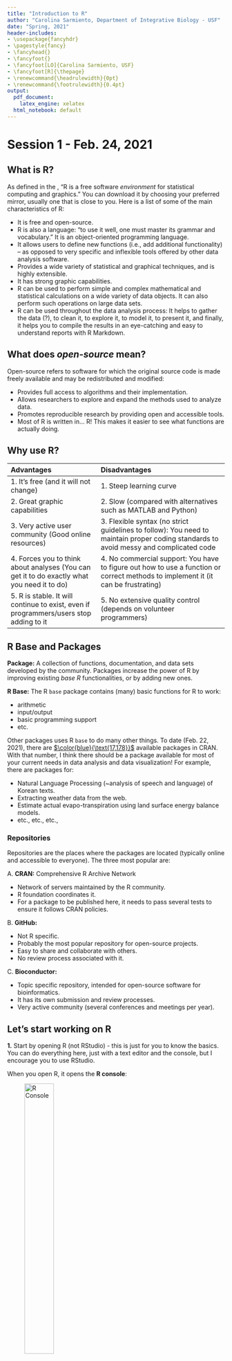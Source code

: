 ```yaml
---
title: "Introduction to R"
author: "Carolina Sarmiento, Department of Integrative Biology - USF"
date: "Spring, 2021"
header-includes:
- \usepackage{fancyhdr}
- \pagestyle{fancy}
- \fancyhead{}
- \fancyfoot{}
- \fancyfoot[LO]{Carolina Sarmiento, USF}
- \fancyfoot[R]{\thepage}
- \renewcommand{\headrulewidth}{0pt}
- \renewcommand{\footrulewidth}{0.4pt}
output:
  pdf_document: 
    latex_engine: xelatex
  html_notebook: default
---
```


# Session 1 - Feb. 24, 2021

## What is R? 

As defined in the [\textcolor{blue}{R website}](https://www.r-project.org), "R is a free software *environment* for statistical computing and graphics." You can download it [\textcolor{blue}{here}](https://cran.r-project.org/mirrors.html) by choosing your preferred mirror, usually one that is close to you. Here is a list of some of the main characteristics of R:

- It is free and open-source.
- R is also a language: "to use it well, one must master its grammar and vocabulary." It is an object-oriented programming language.
- It allows users to define new functions (i.e., add additional functionality) – as opposed to very specific and inflexible tools offered by other data analysis software.
- Provides a wide variety of statistical and graphical techniques, and is highly extensible.
- It has strong graphic capabilities.
- R can be used to perform simple and complex mathematical and statistical calculations on a wide variety of data objects. It can also perform such operations on large data sets.
- R can be used throughout the data analysis process: It helps to gather the data (?), to clean it, to explore it, to model it, to present it, and finally, it helps you to compile the results in an eye-catching and easy to understand reports with R Markdown.

## What does *open-source* mean?

Open-source refers to software for which the original source code is made freely available and may be redistributed and modified:

- Provides full access to algorithms and their implementation.
- Allows researchers to explore and expand the methods used to analyze data.
- Promotes reproducible research by providing open and accessible tools.
- Most of R is written in… R! This makes it easier to see what functions are actually doing.

\newpage

## Why use R?

**Advantages** | **Disadvantages**
:----+:------
1. It’s free (and it will not change)|1. Steep learning curve
2. Great graphic capabilities|2. Slow (compared with alternatives such as MATLAB and Python)
3. Very active user community (Good online resources)|3. Flexible syntax (no strict guidelines to follow): You need to maintain proper coding standards to avoid messy and complicated code
4. Forces you to think about analyses (You can get it to do exactly what you need it to do)|4. No commercial support: You have to figure out how to use a function or correct methods to implement it (it can be frustrating) 
5. R is stable. It will continue to exist, even if programmers/users stop adding to it|5. No extensive quality control (depends on volunteer programmers)

## R Base and Packages

**Package:** A collection of functions, documentation, and data sets developed by the community. Packages increase the power of R by improving existing *base R* functionalities, or by adding new ones.

**R Base:** The R `base` package contains (many) basic functions for R to work: 

- arithmetic 
- input/output
- basic programming support
- etc.

Other packages uses R `base` to do many other things. To date (Feb. 22, 2021), there are [$\color{blue}{\text{17,178}}$](https://cran.r-project.org/web/packages/) available packages in CRAN. With that number, I think there should be a package available for most of your current needs in data analysis and data visualization! For example, there are packages for:

- Natural Language Processing (~analysis of speech and language) of Korean texts.
- Extracting weather data from the web.
- Estimate actual evapo-transpiration using land surface energy balance models.
- etc., etc., etc.,  

### Repositories

Repositories are the places where the packages are located (typically online and accessible to everyone). The three most popular are:

A. **CRAN:** Comprehensive R Archive Network

- Network of servers maintained by the R community.
- R foundation coordinates it.
- For a package to be published here, it needs to pass several tests to ensure it follows CRAN policies.
\newpage

B. **GitHub:**

- Not R specific.
- Probably the most popular repository for open-source projects.
- Easy to share and collaborate with others.
- No review process associated with it.

C. **Bioconductor:**

- Topic specific repository, intended for open-source software for bioinformatics. 
- It has its own submission and review processes.
- Very active community (several conferences and meetings per year).

## Let's start working on R

**1.** Start by opening R (not RStudio) - this is just for you to know the basics. You can do everything here, just with a text editor and the console, but I encourage you to use RStudio. 

When you open R, it opens the **R console**:

![R Console](/Users/carolinasarmiento/Box/IB Mini-Courses/R_Introduction/Feb2021/Session1/images/console.png){width=40%}

When you have your R environment setup, you can start writing your code after the prompt (**>**)
&nbsp;  
**2.** Type a basic operation and hit enter
```r
5*5
```
or
```r
(50*50)/10
```

While it is possible to work directly on the console, it is highly recommended to use a text editor instead. Even if working in the console is effective and simple, it has its limitations:

- Each time you want to execute a set of commands, you have to re-enter them at the command line. 
- Complex commands are potentially subject to errors, and you will need to re-enter the command line to fix them. 
- Repeating a set of operations requires re-entering the code stream.
- You can save the console's contents, but it will save everything you have done on a particular session, including the errors, the output, etc. Some things will be useful and some others will not. And finding what is useful can be challenging.

By working in a text editor (i.e., creating an **R script**), you can just keep what you need and save a file that will be more useful and easier to read. A script is simply a text file containing a set of commands and comments. The script can be saved and used later to re-execute the saved commands. The script can also be edited so you can execute a modified version of the commands. 

**3.** Open the R text editor by going to the File menu on the top of the window and open a new document:

![New script file](/Users/carolinasarmiento/Box/IB Mini-Courses/R_Introduction/Feb2021/Session1/images/open.png){width=30%}

Now, you have another window, where you will write your **script**. Notice that I used the pound sign(**#**) to write some comments:


![Make comments using the # symbol](/Users/carolinasarmiento/Box/IB Mini-Courses/R_Introduction/Feb2021/Session1/images/text.png){width=70%}

**4.** Write a basic operation in the **Text Editor** window and include some comments using the # symbol

**5.** Execute the line you want by placing your cursor on the line (it can be placed at any point, beginning, middle, or end of the line) and hit Command+Enter (Mac) or Ctrl+Enter (Windows).
&nbsp; 

*Note that you can run a larger piece of your script by highlighting (selecting) all the lines you want to run and then pressing Cmd+Enter (or Ctrl+Enter).*

As you see, it is much easier to execute the script when you have the command lines written in the text editor. You can modify them easily and execute them as many times as you need without having to type them again. You can comment and organize your script, which will make things much easier. 

**Challenge #1:** What happens if you remove the # symbol and try to run a 'comment' line?

## Now, let's move to RStudio

[$\color{blue}{\text{RStudio}}$](https://rstudio.com/products/rstudio/) is an open-source environment for working with R: it integrates the tools you use with R into a single environment.

It includes:

- The console
- Syntax-highlighting editor 
- Tools for plotting
- R help
- history
-	Tools for debugging
- Workspace management

**1.** Open RStudio: your desktop should look more or less like this:

![View of my RStudio](/Users/carolinasarmiento/Box/IB Mini-Courses/R_Introduction/Feb2021/Session1/images/Rstudio.png){width=80%}
\newpage
*Note: if it is the first time you are working on RStudio, or if you closed all the files before quitting RStudio the last time you used it, it is possible that you don't have a Source Editor window opened. In that case, go to **File > New File > R Script **to open a new source editor (new script).*
&nbsp;  
&nbsp;  
**Before starting, let's set the Working Directory (WD):**

R is always pointed at a directory (or folder) on your computer (**working directory**). R will use this folder to read and save files. For example, if you ask R to import a dataset from a .csv file, it will assume that the file is inside of your working directory.

You can find out which directory R is currently working on by running the getwd (get working directory) function. 

**2.** Find out the current working directory by typing `getwd()` in your text (or source) editor window and then press Cmd (or Ctrl) + Enter to execute the line

**Tip:** you can also run the line (or selected lines) by clicking on the 'Run button' at the top of your text editor window:

![Run current line or selection](/Users/carolinasarmiento/Box/IB Mini-Courses/R_Introduction/Feb2021/Session1/images/run_line2.png){width=80%}

Before setting a new working directory, I strongly suggest creating a dedicated folder to R for each of the projects you work on, to keep all the files organized. Here is an example of how I work: 

![View of my folders](/Users/carolinasarmiento/Box/IB Mini-Courses/R_Introduction/Feb2021/Session1/images/my_folders.png)

I always have sub-folders to keep my scripts, data, figures, etc. You can, of course, use a different approach but it is a good idea to be careful when choosing a working directory, so it is easy for you to remember where your R files are stored. 

**3.** Now change your working directory. For that go to the top menu **Session > Set Working Directory > Choose Directory** and choose the R folder you just created.

**Tip:** Copy the line that appeared on your console - without the prompt: `setwd(...)` and paste it at the beginning of your script. Next time you open your script, you will only have to execute that line. Often my scripts look like this:
\newpage
![Starting a script - by Carolina](/Users/carolinasarmiento/Box/IB Mini-Courses/R_Introduction/Feb2021/Session1/images/set_wd.png){width=80%}

Note that when I share the code with collaborators, we include a line with the path to their WD, so it is easier for everyone to work on the same file.

\vspace{12pt}

**Now, let's learn how to install and load a package**

*Tip: From now on, always work on your text editor file, either if that is setting your working directory, loading a package, making a comment, or anything else, I encourage you to avoid working directly on the console - it is usually not helpful and it is not faster! For the remainder of this guide, I will show how examples will look on the console, but please work on your script and execute the lines from there.*
\vspace{10pt}
We will install the package `dslabs` but before that, please take a moment to check your Packages tab on the bottom-right window of RStudio:

![Package list on your System Library](/Users/carolinasarmiento/Box/IB Mini-Courses/R_Introduction/Feb2021/Session1/images/sys_library2.png){width=50%}

This tab shows a list of the packages you have already installed in your **System Library.** The library is the directory (folder) where the packages are installed. Note that the R `base` package is already loaded, but in my case, I have several packages that I have installed, but they are not loaded. 

**4.** Click on the *Install* button on the top-left corner of the *Packages* tab and enter `dslabs` and click *install*:

![Installing the package `dslabs`](/Users/carolinasarmiento/Box/IB Mini-Courses/R_Introduction/Feb2021/Session1/images/install2.png){width=60%}

What happened on your console? Yes! you can do everything by command line - RStudio only makes our life a little easier.

After a while, you can end up with a collection of many packages. If R loaded all of them at the beginning of each session, that would take a lot of memory and time. So, before you can use a package, you have to load it into R by using the `library()` function. Or you can also check the box next to the package, on your package list.

**5.** Load the package `dslabs`:
```r
library(dslabs)
```

Please **note** that the input of `install.packages()` is a character vector (the package name) and requires the name to be in quotes, while `library()` accepts either characters or names and makes it possible for you to write the name of the package without quotes.

**Challenge #2:** What happens if you try to install a package by typing the function `install.packages()` but you forget to use the quotation marks?

**Challenge #3:** What happens if you forget to close the parenthesis at the end of a function (e.g. `library()`)?

## (Some) RStudio Tips and Tools:

As you have seen, RStudio has many features and coding tools to make our work in R a little easier. Here I will show you some others that are really useful - I know that some of them won't make much sense now, but I hope that by knowing they exist, you will start using them as you go:

### Syntax highlighting

R Studio's text editor recognizes some elements of your script and colors them differently, which is helpful to code effectively. It also highlights brackets and parenthesis, and signals when something is incomplete. Here is an example:

![RStudio syntax highlighting](/Users/carolinasarmiento/Box/IB Mini-Courses/R_Introduction/Feb2021/Session1/images/parenthesis.png){width=80%}

Note that in my case, some functions are in white (e.g. `setwd()`, `install.packages()`), some others are in orange (e.g. `library()` but don't ask me why!), comments are in yellow, character strings are in green, parenthesis are in blue. You can change this by clicking on the menu **RStudio > Preferences... > Appearance** (Mac) or **Tools > Global Options > Appearance** (Windows).

The editor also highlights the closing parenthesis if you place the cursor on the opening one, and vice versa.

\newpage
The editor also signals when there is an error in the coding, which is really useful:

![Coding error](/Users/carolinasarmiento/Box/IB Mini-Courses/R_Introduction/Feb2021/Session1/images/error.png){width=80%}

If you place your mouse cursor over the "x" on the left, it shows you the error, in this case, it's missing the closing bracket.

### Code completion

- RStudio supports the automatic completion of code using the **Tab** key. For example, if you have an object named iris in your workspace you can type ir and then Tab and RStudio will automatically complete the full name of the object (you will be able to practice this later).

![Code completion using Tab to select the object iris](/Users/carolinasarmiento/Box/IB Mini-Courses/R_Introduction/Feb2021/Session1/images/tab.png)

- The code completion feature also provides inline help for functions whenever possible. For example, if you typed sub then pressed Tab you would see:

\newpage

![Code completion using Tab to select a function](/Users/carolinasarmiento/Box/IB Mini-Courses/R_Introduction/Feb2021/Session1/images/tab_sub.png){width=80%}

Let's practice this:

- Type sub
- Press *Tab*
- Select subset and press *Enter*
- Press *Tab* again

### Smart indentation:

Indenting your code makes it a lot easier to read. 

**Tip:** Command+I (Mac) or Ctrl+I (Windows) will indent a selected chunk of code.

**Challenge #4:** Paste the following code in your RStudio source editor
```r
# When pasting, make sure you see four (4) lines as shown here:
for(i in 1:10) {
if(i %% 2 == 0)
print(paste(i, "is even"))
}
```

Is it indented? If not, select it and hit Command+I (Mac) or Ctrl+I (Windows)

### Comments:

- Comment your code. Always. Your collaborators and future-you will be very grateful. Comments start with # followed by space and text of the comment.

- To comment/un-comment a selected chunk, use Command+Shift+C (or Ctrl+Shift+C).

**Challenge #5:** Select the previous chunk of code and make it a comment

### Code sections:

This is a very useful tool - you can add sections to your script by typing four dashes (- - - - ; no spaces) or pound symbols (####) after the Section title. This is really useful when you have long scripts, making a lot easier to navigate them (if you use this tool in a good way - if you add too many sections it can become useless.) You can navigate the sections by clicking on the 'two-arrows' symbol at the bottom-left of your text editor window. The following is just an example with a very short code (so here, making sections is unnecessary/useless)

![Code Sections](/Users/carolinasarmiento/Box/IB Mini-Courses/R_Introduction/Feb2021/Session1/images/sections.png){width=80%}

### Cheat sheets:

RStudio has a good collection of Cheatsheets that you can find [\textcolor{blue}{here.}](https://rstudio.com/resources/cheatsheets/)

**Challenge #6:** go to the Cheatsheet page (above) and find the "Contributed Cheatsheets", download the "Base R" cheatseet and give it a good read!

## Some take-home messages thus far:

-	Using a script (as opposed to typing your instructions directly on the console) is highly recommended
-	RStudio makes easier some common tasks.
-	The pound symbol (#) is useful to comment on your code - R “ignores” the text preceded by #. And I strongly suggest using it (as much as you can!)

\newpage
## Getting help

There are several ways you can find help in R:

- If you want to explore a package that is installed, click on its name (in the Packages tab) - that shows you the Description file and the list of elements in the package (usually a collection of functions and datasets), you can click on those too if you want to access the documentation file for that particular element.

**Challenge #7:** What is the purpose of the `dslabs` package and who is the author of the package?

- To access the documentation file for a function, try:
```r
help(anova)
# or 
help("anova")
# or 
?anova
```

- In RStudio: go to the Help tab in the bottom-right window of RStudio and type the function name, dataset name, or package in the search pane (magnifying lens symbol) to get help. Note that this is not always easy to follow.

![Getting help in RStudio](/Users/carolinasarmiento/Box/IB Mini-Courses/R_Introduction/Feb2021/Session1/images/help.png){width=80%}

- Online: There is a ton of online help, that sometimes is challenging to find good help. Below are my favorite ways to find online help:
  
  a. Try searching on [$\color{blue}{\text{Rseek.}}$](www.rseek.org)
  b. Try [$\color{blue}{\text{Stackoverflow}}$](https://stackoverflow.com) using the [r] tag.
  c. Ask Google by starting with R: before your question (e.g. try R: how to subset). Usually, the first hits are the best ones (I tend to favor questions solved by/on Stackoverflow).

\newpage

## R is an object-oriented language
  
That means that variables, data, functions, results, etc., are stored in the active memory of the computer in the form of **objects**, which have a **name**.

### You create the objects and you assign the names!

Objects are created with the "assignment" operator to assign values to an object, which is the arrow with a minus sign "<-".

**Tip:** Useful keyboard shortcut Option + - (Mac) ; Alt + - (Windows)

The way you assign a name to an object is usually:

**name**   <-   **Object**

- Names of objects MUST start with a letter and can include letters, digits, dots (.) and underscores(_). 
- R is case sensitive, so x and X are different objects. Remember, spelling always counts and spelling mistakes are among the most frequent "bugs" in R code.
- Try to assign short and meaningful names.
- If you assign the same name to a different object, R will overwrite it. Be careful, it is very easy to replace existing objects.

**1.** Let's create some objects:

A few things to have in mind:

- If your object is a string of characters (a sentence, for example) you usually have to use quotes. Quotes are not needed when the elements on your objects are numbers.
- If your object is a vector (i.e., a group of data elements) you have to use the function `c()` and use a comma to separate the *components* of your vector


**Challenge #8:** 

Remember to work on your text editor, always.

- Create an object called 'name' that stores your name on it. Can you see it on your 'Environment now?
- Create an object (named a) with a sequence of numbers from 1 to 5.
- Create an object (named b) with 5 other numbers.
- Create an object (named c) that contains the first 5 letters of the alphabet.
- Look at the help file of the function `c ()` What does the 'c' means? 
- Can you combine letters and numbers in the same object?


**2.** Let's make some basic operations with your objects (e.g. a+b) and assign that sum another name:

- Can you sum a + c?

**3.** Now, let's assign the data set 'iris' to an object named 'mydata'.

- Check out the documentation file (i.e., help) for iris. 

**Challenge #9:** What package is it part of?

## Read and Save data

### Importing/reading data

There are several ways to import data on R:

A. The one that I use the most and recommend: Importing a .csv file (created in Excel):
```r

mydata <- read.csv(“path/to/file.csv”, header = TRUE)

```
* This imports a .csv file and recognizes the first row as column names.

B. Importing a text (.txt) file:

```r
mydata2 <- read.table("path/to/file.txt", sep= "\t", h = T)
```
Imports a tab-delimited text file and recognizes the first row as the column names
	
C. Importing a file from anywhere in your computer:

```r
mydata3 <- read.csv(file.choose( ))
```

**Challenge #10:** Import the spiders dataset (uploaded in Teams) as a .csv file

\vspace{12pt}

### Exporting/saving data

To save data, you will have to export your objects (where the data are stored):

```r
write.table(object, "path/to/object", sep=",")

write.csv(object,"path/to/object.csv")

# Example: write.csv(mydata2, "Data/New_iris.csv") - will save the object 'mydata2'
# to a sub-folder called 'Data' inside my WD.
```

\newpage

# Session 2 - March 3, 2021

## Objects can be modifyed with `Operators` and `Functions`

As we already saw, R is an **object-oriented language:** Objects allow the user to create symbolic representations of simple or complex data sets or other information. Objects are  stored in the active memory of the computer. 

### Operators

R is a language rich in built-in operators. An operator is a symbol that, as its name implies, is used to perform operations on objects (values and variables). There are several kinds of operators:

1. *Arithmetic operators:* used to perform simple mathematical operations on numeric values and vectors.

Arithmetic Operators | Description
:---------:+:------------
`+`   | addition
`-`   | subtraction
`*`   | multiplication
`/`   | division
`^`   | exponent

```r
# Try these operations on numeric values

x <- 6
y <- 2

x^y
x/3
x*(x+y)

```

\vspace{10pt}

Note that all the basic arithmetic operators can be performed on pairs of vectors. Each operation is performed in an element-by-element manner:

```r
v1 <- c(11,12,13,14,15)
v2 <- c(1,2,3,4,5)

# Try:
v1 + v2
v1 ^ v2
```

\vspace{10pt}

2. *Comparison Operators:* Used to compare two objects (values or vectors).

Operator|Description
:-----:+:------
<|less than
>|greater than
<=|less than or equal to
>=|greater than or equal to
==|exactly equal to
!=|not equal to

```r
# Try:

x > y
x != y
v1 < v2

```

\vspace{10pt}

3. *Logical Operators:* Used to carry out Boolean operations (combine o exclude elements e.g. AND, OR, NOT)

Operator|Description
:-----:+:------
&|Returns True if both statements are true (AND)
`|`|Returns True if one of the statements is true (OR)
!|Reverses the result, returns False if the result is true (NOT)


```r
x <- 2
y <- -2

# and
x > 0 & y < 0

# or
x > 0 | y > 0

# not
!(x > 0 & y < 0)

v1 < x & y < v2

v1 > x | y > v2
```

\vspace{10pt}

4. Others

Operator|Description
:-----:+:-------
%in%|Returns True if a value is present in the vector
<-|Assignment
:| Generates a number sequence from a to b

```r

v <- c("red", "green", "blue")

"red" %in% v
"black" %in% v

x <- 3
x

n <- c(50:100)
```

### Functions

Almost everything in R is done through functions. A function is a set of statements organized together to perform a specific task. R has a large number of built-in functions and the user can create their own functions.

The different parts of a function are:

*Function Name* − This is the actual name of the function. It is stored in R environment as an **object** with this name.

*Arguments* − When a function is invoked, you pass a value to the argument. Arguments are optional; that is, a function may contain no arguments. Also arguments can have default values.

\begin{center}
function.name (arg1, arg2, ...)
\end{center}

<!-- *Function Body* − The function body contains a collection of statements that defines what the function does.

*Return Value* − The return value of a function is the last expression in the function body to be evaluated. -->

Some common **built-in functions** (from the R `base` package):

Function | Description
:-----+:-----
abs(x)|absolute value
sqr(x)|square root
round(x, digits=n)|round x to *n* decimal places
log(x)|natural logarithm
exp(x)|e^x
mean(x, na.rm=TRUE)|mean of object x, remove NAs
median(x)|median
c(x,y,z)|combine values into a vector
function(x)|function definition

**User-written functions:** one of the great strengths of R is the user's ability to add functions. We will learn how to create basic functions on Session 4 (March 17). 

**Some other useful Functions:**
It is impossible to try and provide a comprehensive list of the functions you will use the most. Here is a brief list of my favorites and/or most used:

**Functions for manipulating data frames or other objects:**

- str() - tells you the structure of an object.
- ncol() - tells you the number of columns.
- nrow() - tells you the number of rows.
- head() - shows you the top 6 rows.
- tail() - shows you the last 6 rows.
- names() - shows you the column names and allows you to change them.
- colSums() - calculate the sum of a column or columns in a data frame.
- colMeans() - calculate the mean of a column or columns in a data frame.

**General functions for creating or manipulating objects:**

- seq() - Create a sequence of numbers.
- rep() - Repeat something a set number of times.
- rbind() - Bind two vectors together as rows.
- cbind() - Bind two vectors togethr as columns
- paste() - Stick two bits of text together.

**Mathematical functions**

- mean() - Calculate the mean of a vector of numbers.
- sum() - Calculate the sum of a vector of numbers.
- max() - Find the max value in a vector.
- min() - Find the min value in a vector.
- range() - Gives you the min and max value (range) of a vector.
- sd() - Calculate the standard deviation of a vector.

**Challenge #1:** use the functions `rnorm()`, `hist()`, and `abline()` to:

1. Make a vector with a 100 observations, normal distribution, mean equal to 0 and standard deviation equal to 2.
2. Make a histogram of that vector - with 25 bars.
3. Change the color of the bars.
4. Change the main title and the x and y axis labels.
5. Add a green vertical line to denote the mean value.
6. Save the histogram as a PDF.

Hint: use the help tab in RStudio to find out how to do the task.   


## Object properties

**1. Mode:** How objects are stored in R, it refers to their basic structure (character, numeric, logical, complex, function). You can find out the mode of an object using the function `mode()`

```r
# Try
z <- c("a","b","c")
mode(z)

mode(iris$Sepal.Length)
```

**2. Class:** How objects are treated by functions (character, factor, numeric, matrix, data.frame, etc.)

```r
#Try
class(iris$Species)
class(rnorm)
class(iris)
```

**3. Length:** Number of elements of an object

```r
#Try
length(z)
length(iris$Sepal.Width)
```

## Data structure

Data objects in R can be of different types:

Object | Modes | Several modes possible?
:---------:+:------------+:-----------:
vector |numeric, character, logical or complex| No
array | numeric, character, logical or complex | No
matrix |numeric, character, logical or complex | No
data frame | numeric, character, logical or complex | Yes
list |numeric, character, logical, complex, function, expression... |Yes

A **vector** has only a single dimension, the length of the vector is defined by the number of elements in the vector. All of these must be the same mode.

We can ask R what kind of object it is by using the structure or the `str()` function: 
```r
v <- rnorm(100,0,1)
str(v)
```
which tells us it is a numeric vector with 100 elements and it gives us the first five elements. We can also ask R directly if v is a vector:
```r
is.vector(v)
```


A **matrix** is a collection of elements of the same data type or mode (numeric, character, or logical) arranged into a fixed number of rows and columns (2-dimensional). 

```r
a <- c(1:10)
b <- c(11:20)
m <- cbind(a,b) # the function cbind() combines two objects by columns

is.matrix(m)
```

An **array** is similar to a matrix but it can hold multi-dimensional data.

A **data frame** is perhaps the most useful (or used) of the objects. Data frames are a table composed of several vectors all of the same length, but the data in those vectors can be of different modes. In R, we convert a matrix into a data frame with the function `as.data.frame()` and the opposite is possible too (`as.matrix()`). 

```r
c <- rep(TRUE,10)
d <- rep(c("a","b"),5)
my.df <- data.frame(a,b,c,d)
str(my.df)
```

Finally, **lists** are objects that can contain any type of object (vectors, matrices, data frames, even other lists). Lists are often objects that are generated (output) by some analyses/functions. Although most of the time you will be dealing with vectors, matrices and data frames, it is important to know lists exist!

Lets say we want to create a list that has both my.df and the vector v on it:
```r
mylist <- list(my.df,v)
str(mylist)
mylist
```

## Accessing the values of an object

**The indexing system:**

There are multiple ways to access or replace values in vectors or other data structures. The most common approach is to use “indexing”. The square brackets ( [ ] ) illustrate another strong point of R: they can be used to extract a value from a vector, a matrix, a data frame or a list.

\vspace{12pt}

### *In vectors:* 

Each element of a vector can be extracted by placing its position in brackets
```r
#Let's consider our vector a, from above:
a <- c(1:10)
a[5] # Extract the fifth element of vector a

# Now, let's try the same with our vector d
d <- rep(c("a","b"),5)
d[5]

# Note that we'll get a missing value if we try to extract an element by indexing 
# outside of the length of the vector:
numbers <- c(30:1)
numbers[40]
```

\vspace{12pt}

Note that every time R shows you a vector, it displays a number such as [1] in front of the output (it actually shows a number in brackets in every line, but it depends on the width of your console). That number is called the index of that value - in my case, the first value of vector *numbers* is 30 and the twentieth value in that vector is 11.

![Vector numbers](/Users/carolinasarmiento/Box/IB Mini-Courses/R_Introduction/Feb2021/Session2/images/index.png){width=70%}
\vspace{12pt}

The bracket function can also take vectors as arguments. If you want to select more than one number, you can simply provide a vector of indices as an argument inside the brackets, like so:

```r
numbers[c(5,11,3)] # Extracts the 5th, 11th and 3rd elements of the vector numbers
```

R returns a vector with the numbers in the order you asked for. So, you can use the indices to order the values the way you want.

You also can store the indices you want to retrieve in another vector and give that vector as an argument, as in the following example:
```r
indices <- c(5,11,3)
numbers[indices]
```

You can use indices to drop values from a vector as well. If you want all the numbers except for the third value, you can do that with the following code:
```r
numbers[-3]
```

The indexing system can also be used to replace values:
```r
numbers[indices] <- 0 #this will replace the 5th, 11th and 3rd elements of the vector
# numbers by 0

# Let's check it out
numbers

# or try
newd <- d #let's first create a new object, so we can keep d as is.
newd[6] <- NA # and now replace the 6th element by NA
newd
```


We can also use some of the operators we know to index vectors
```r
# Let's use the vector a, from above and extract the elements that are greater than
# or equal to 5
a[a >= 5]

# This works by first constructing a logical vector
a >= 5
# and then using that to return elements where the logical is TRUE:
a[a >= 5]

# We can use an exclamation point (!) to negate the logical and thus return an opposite
# set of vector elements:
a[!a == 5]
```


\vspace{14pt}

### *In matrices and data frames:* 

Matrices and data frames have similar structure - and you can access its elements as you do with vectors, but taking into account the position in the rows and in the columns:
**[rows, columns]**

Let's use the BCI dataset: it represents the counts of 225 plant species (stored in the first row) in 50 1-hectare plots on Barro Colorado Island (BCI) in Panama. For this, you have to install and load the package `vegan`

```r
A <- BCI # to make it easier (for me, less typing), I've just stored this data set in an
# object named "A"
str(A)

# Pay particular attention to the placement of the comma - remember that it separates
# rows and columns

A[3,] # shows 3rd row - all columns
A[,4] # shows 4th column - all rows
A[3,4] # shows element in row 3, column 4
A[c(1,9),] # shows row 1 and 9 - all columns
A[,-1] # shows all of A, except column 1
A[-c(1,9),] # shows all of A, except rows 1 and 9
A[1:10,5:8] # shows first 10 rows and columns 5-8
A[,4:1] # shows first 4 columns of A, in opposite order
```

\vspace{12pt}

Note that you can also index with names:
```r
# Let's create a small data frame
subject <- c(1,2,3,4)
sex <- c("M", "F", "F", "M")
size <- c(7,6,9,11)

mydf2 <- data.frame(subject, sex, size)

# There are several ways to get what you want:
# Get the elements on rows 1 and 2 of column "size"
mydf2[1:2, "size"]
# or 
mydf2[c(1,2), 3]

#Get rows 3 and 4, and only the columns named "sex" and "size"
mydf2[3:4, c("sex","size")]
# or
mydf2[c(3,4), c(2,3)]
```

You can also access the columns of a data frame using the $ symbol and the name of the column:
```r
mydf2$size 
# Note that RStudio recognizes the name of your data frame when you type the dollar
# symbol, it shows you the 'available columns' so you can choose them by clicking on the
# name
```

We can also use some of the operators we already know, to select some elements in our data set:
```r
females <- mydf2[mydf2$sex=="F",] # extracts the rows that meet the condition 'sex equal
# female' and all columns and stores them in an object named 'females'

mysub <- mydf2[mydf2$subject < 3, ]

mydata <- iris # Here, let's use the iris dataset
myflowers <- mydata[mydata$Sepal.Length > 6 & mydata$Sepal.Width < 4, ] #selects all the
# rows with sepal lengths > 6cm and sepal widths < 4cm and stores them in an object named
# 'myflowers'
```

### *In lists:* 

Objects in a list can also be extracted with the indexing system. You have to use double brackets for this ([[ ]])
```r
# Let's use the list we created above. Remember that we have two elements on this list: a
# data frame with 10 rows and 4 columns and a vector with a 100 numbers:
str(mylist)

mylist[[2]] # Extracts the 2nd component of the list

# We can name the objects in the list
names(mylist) <- c("mydf3","myvector")

# and also use the names to access the elements of the list
mylist[["myvector"]] # shows the component named myvector in list
```

You can also use the dollar sign to access the elements of a list:
```r
mylist$myvector

# or

mylist$mydf3$b
```

## Subsetting data

The powerful indexing features of R can be used to select and exclude variables and observations. The following code demonstrate ways to keep or delete variables and observations from a dataset.

### Select (keep) variables

```r
# select variables v1, v2, v3
myvars <- c("v1", "v2", "v3")
newdata <- mydata[myvars]

# select 1st and 5th thru 10th variables
newdata <- mydata[c(1,5:10)]
```

**Challenge #2:** Use the BCI dataset to select the counts that correspond to the following species: *Cecropia insignis*, *Colubrina glandulosa*, and *Ceiba pentandra*. Store those in an object called 'my.species"

### Exclude (drop) variables
```r
# exclude variables v1, v2, v3
myvars <- names(mydata) %in% c("v1", "v2", "v3") 
newdata <- mydata[!myvars]

# exclude 3rd and 5th variable 
newdata <- mydata[c(-3,-5)]
```

**Challenge #3:** Use the BCI dataset and make a new object where you exclude the following species: *Vochysia ferruginea*, *Trema micrantha*, *Tabebuia rosea*, *Simarouba amara* and *Pourouma bicolor*

### Selecting observations

We already saw how to select observations (rows) based on conditions and using the indexing system.

**Challenge #4:**
Let's install and load the package `dslabs` and use the dataset "gapminder" to:

* Create a new object that shows the life expectancy and fertility data for African countries in 1960

<!-- 
myd <- gapminder
africa <- myd[myd$year == 1960 & myd$continent == "Africa", c("life_expectancy","fertility")] -->

**Selection using the Subset Function**

The `subset( )` function is an easy way to select variables and observations. In the following example, using the gapminder data set, we select the gdp and fertility rates of all the countries in the Americas after the year 2000:

```r
myd <- gapminder
americas <- subset(myd, continent == "Americas" & year >=2000, select=c(country,year, fertility, gdp))
```

## Sorting data

To sort a data frame in R, use the `order( )` function. By default, sorting is ASCENDING. If you add a minus sign to the sorting variable, it indicates DESCENDING order. 

**Challenge #5:**
Let's use the "mtcars" dataset and the function `order ( )` to sort it by Miles per gallon (ascending) and number of cylinders (descending).

Hint: this involves the indexing system too.

<!-- cars <- mtcars
     new.cars <- cars[order(cars$mpg,-cars$cyl), ] -->

## Merging data

### Adding Columns:
To merge two data frames (datasets) horizontally, use the `merge ( )` function. In most cases, you join two data frames by one or more common key variables (i.e., an inner join).

```r
# Let's use our previous object mydf2 and create a new data frame to join:
mydf4 <- data.frame(subject=c(4,3,2,1), weight = c(200,150,110,130)) 
mydf4

# To merge both, use the function merge ():
mydf5 <- merge(mydf2, mydf4, by="subject")
```
### Adding Rows:
To join two data frames (datasets) vertically, we can use the `rbind ()` function. The two data frames must have the same variables, but they do not have to be in the same order.
```r
#Let's create a new data frame to join with mydf4
mydf6 <- data.frame(weight = c(180,150,120,140), subject=c(5,6,7,8))

mydf7 <- rbind(mydf4,mydf6)
```

**Challenge #6:** sort mydf7 by subject.

## Adding new variables

You can use the assignment operator and the dollar symbol to create a new variable in the data set
```r
# Using the mtcars data set, let's add a new variable that explores the relationship
# between the miles per gallon and the gross horsepower

cars <- mtcars
cars$mpg.hp <- cars$mpg/cars$hp
```

## Recoding variables

You can create a new variable, based on conditions from another existing variable. Here's one way to do this:
```r
people <- data.frame(age=c(15,65,78,30,22,14,89,44,56,60), sex=rep(c("M","F"),5))
people

people$agecat[people$age > 75] <- "Elder"
people$agecat[people$age > 45 & people$age <= 75] <- "Middle Aged"
people$agecat[people$age <= 45] <- "Young"
people
```

```r
library(dplyr)
library(magrittr)
library(knitr)
```

# Session 3 - March 10, 2021


## Introduction to the `Tidyverse` - Data manipulation with `dplyr`

The [\textcolor{blue}{Tidyverse}](https://www.tidyverse.org) is a collection of R packages designed for data science. All packages share an underlying design philosophy, grammar, and data structures.

`Tidyverse` has very popular packages such as `ggplot2` and `dplyr`

To install the complete `Tidyverse` (recommended):
```r
install.packages("tidyverse")
```

Other packages in the `Tidyverse` (I have never used some of them!): 

* `tidyr`: set of functions that help you get to tidy data. Tidy data is data with a consistent form: in brief, every variable goes in a column, and every column is a variable.

* `readr`: a fast and friendly way to read rectangular data (like csv, tsv, and fwf). 

* `purrr`: provides a complete and consistent set of tools for working with functions and vectors (enhances functional programming). 

* `forcats`: provides a suite of useful tools that solve common problems with factors. R uses factors to handle categorical variables, variables that have a fixed and known set of possible values. 

* `reprex`: helps creating **reproducible examples** or reprex. The goal of a reprex is to package your problematic code in such a way that other people can run it. It is useful if you are looking for help and *need* to post a question online (e.g. in a public forum)


**`dplyr`** is a powerful R package designed to transform and manipulate tabular data (i.e. data frames). The package contains a set of functions (or “verbs”) that perform common data manipulation operations such as filtering for rows, selecting specific columns, re-ordering rows, adding new columns and summarizing data.

[\textcolor{blue}{Here}](https://raw.githubusercontent.com/rstudio/cheatsheets/master/data-transformation.pdf), you can find a cheat sheet for Data Transformation with `dplyr`.

There are two things worth knowing before you start to work on `dplyr` and `tidyverse` in general:

- It uses with tibbles. **Tibbles** are data frames, but slightly tweaked to work better in the tidyverse. You can coerce a data frame into a tibble using the function `as_tibble( )` or you can create a tibble from individual vectors with `tibble( )`

*Note:* to work with a data frame, you don't have to convert it to a tibble, but if you work with `dplyr` your output will be a tibble -  it has no impact on whatever you do with it, it's just worth noticing they exist:

```r
mydata <- iris
str(mydata)

mydata.t <- as_tibble(iris)
str(mydata.t)
```

\vspace{10pt}

- **Pipes (%>%)** take the output from one function and feed it to the first argument of the next function (i.e., the result from one step is then “piped” into the next step). You can use the pipe to rewrite multiple operations that you can read left-to-right, top-to-bottom (reading the pipe operator as “then”). It is useful to make your code shorter and more clear - we'll use it soon!

**Tip:** I suggest to create a keyboard shortcut for the pipe, it will be really useful: go to the Tools menu (tab) on RStudio and select 'Modify keyboard shortcuts...' Look for 'Insert pipe operators'. In my case, I assigned Cmd + p

The pipe operator is actually a function of the `magrittr` package and it works with nearly any functions. 
\vspace{10pt}
This is a non-dplyr example:
```r
x <- rnorm(10)
x %>% max # with the pipe, you apply the function max to the object x - it is equivalent
# to max(x) - here it doesn't make much sense to use it, but with longer pieces of code,
# it make things much easier.
```

\vspace{10pt}

Here, a simple dplyr example:
```r
ssl <- mydata.t %>% 
  select(Species, Sepal.Length)
# This would be equivalent to: 
# sp <-  mydata[,c("Species", "Sepal.Length")]
ssl #check how is this different for 'sp'
str(ssl)
```

\vspace{12pt}

### Important `dplyr` verbs to remember

**Verbs** | **Description**
:----+:------
select()|	select columns
filter()|	filter rows
arrange()| re-order or arrange rows
mutate()| create new columns
summarise()| summarise values

These all combine naturally with **`group_by()`** which allows you to perform any operation “by group”. 

### Commonalities

You may have noticed that the syntax and function of all these verbs are very similar:

- The first argument is a data frame.

- The subsequent arguments describe what to do with the data frame. You can refer to columns in the data frame directly without using $.

- The result is a new data frame

\vspace{12pt}

To explore how the main verbs of `dplyr` work for data manipulation, we will use the mammals data set (provided). The data set contains the sleep times and weights for a set of mammals:

**#** | **Column name** | **Description**
:---:+:---+:---
1|name|common name
2|genus|taxonomic rank
3|vore|carnivore, omnivore or herbivore?
4|order|taxonomic rank
5|conservation|conservation status of the mammal
6|sleep_total|total amount of sleep, in hours
7|sleep_rem|rem sleep, in hours
8|sleep_cycle|length of sleep cycle, in hours
9|awake|amount of time spent awake, in hours
10|brainwt|brain weight in kilograms
11|bodywt|body weight in kilograms


**Challenge #1:** import the provided data set (note that it is a .txt file) and assign it to the object 'mammals'. How many rows and columns does it have?

When you import it, you should have something like this

![head(mammals)](/Users/carolinasarmiento/Box/IB Mini-Courses/R_Introduction/Feb2021/Session3/images/mammals.png){width=80%}

\newpage

## `dplyr` verbs in action 


The most common functions are `select()` and `filter()` which selects columns and filters rows, respectively.

### \textcolor{blue}{select( )} - Columns


```r
mammals <- read.csv("mammals.csv", header = T)
```


* Select a set of columns (e.g., name and sleep_total):
```r
new.m <- mammals %>% 
  select(name, sleep_total)

head(new.m)
```

* Select all columns except a specific column (e.g., vore:
```r
new.m <- mammals %>% 
  select(-vore)
  
new.m
```

* Select a range of columns:
```r
mam <- mammals %>% 
  select(sleep_total:bodywt)

mam
```

* Select all columns that start with a character string (e.g., “sl”):
```r
sl <- mammals %>% 
  select(starts_with("sl"))

head(sl)
```

Additional options to select columns based on a specific criteria:

* `ends_with( )` - Select columns that end with a character string
* `contains( )` -  Select columns that contain a character string

### \textcolor{blue}{filter( )} - Rows

* Filter the rows for mammals that sleep more than 16 hours
```r
m.sleep <- mammals %>% 
  filter(sleep_total >= 16)

m.sleep
```

* Filter cases for mammals that sleep more than 16 hours and have a body weight of 1 kilogram or more.
```r
m.sleep.w <- mammals %>% 
  filter(sleep_total >= 16, bodywt >= 1)

m.sleep.w
```

* Filter cases for mammals belonging to orders Perissodactyla and Primates:
```r
m.order <- mammals %>% 
  filter(order %in% c("Perissodactyla", "Primates"))

m.order
```


**Challenge #2:** 

* Use the `filter( )` function to select only the primates. How many animals in the table are primates? Hint: the `nrow( )` function gives you the number of rows of a data frame or matrix.
* What is the class of the object you obtain after subsetting the table to only include primates?
* Use the `select( )` function to extract the sleeping time (total) for the primates. What class is this object? Hint: use %>% to pipe the results of the `filter()` function to `select()`.
* Now we want to calculate the average amount of sleeping time for primates (the average of the numbers extracted above). One challenge is that the `mean( )` function requires a vector so, if we simply apply it to the output above, we get an error. Look at the R help file for the function `unlist( )` and use it to compute the desired average.

```r
pri <- mammals %>% filter(order=="Primates") %>% nrow()
pri2 <- mammals %>% filter(order=="Primates") %>% select(sleep_total)
mean(pri2) #doesn't work
pri3 <- mammals %>% filter(order=="Primates") %>% select(sleep_total) %>% unlist() %>% mean()
pri4 <- mammals %>% filter(order=="Primates") %>% summarize(avg_sleep=mean(sleep_total)) #challenge 3
```


### \textcolor{blue}{arrange( )} - re-order 

Use this function to re-order rows

* Arrange rows by a particular column (e.g., genus) - for this, only list the name of the column you want to arrange the rows by:
```r
m.genus <- mammals %>% 
  arrange(genus)

m.genus
```

* Now, we will select three columns, arrange the rows by the taxonomic order and then arrange the rows by sleep_total. Finally show the mammals that sleep 16 hours or more:
```r
m.sleep.new <- mammals %>% 
    select(name, order, sleep_total) %>%
    arrange(order, sleep_total) %>% 
    filter(sleep_total >= 16)
```

*Note:* to arrange the rows in a descending order, use the function desc()
```r
m.sleep.new <- mammals %>% 
    select(name, order, sleep_total) %>%
    arrange(order, desc(sleep_total)) %>% 
    filter(sleep_total >= 16)
```

### \textcolor{blue}{mutate( )} - new columns

The mutate() function will add new columns to the data frame. You can create a single new column or several at the same time:
Create a new column called rem_proportion which is the ratio of rem sleep to total amount of sleep.
```r
m.new <- mammals %>% 
    mutate(rem_proportion = sleep_rem / sleep_total,
           bodywt_grams = bodywt * 1000)

head(m.new)
```

### \textcolor{blue}{summarise( )} - summary tables

`summarise( )` creates a new data frame. *Note:* `summarise()` and `summarize()` are synonyms.

```r
summ <- mammals %>% 
    summarise(avg_sleep = mean(sleep_total), 
              min_sleep = min(sleep_total),
              max_sleep = max(sleep_total),
              total = n()) # n( ) returns the current group size
```


### **group_by( )** - group operations

Most data operations are done on groups defined by variables. `group_by()` takes an existing tbl and converts it into a grouped tbl where operations are performed "by group". `ungroup()` removes grouping.

grouping doesn't change how the data looks (apart from listing how it's grouped):
```r
str(mammals)

by.order <- mammals %>% 
  group_by(order)

by.order
```

\vspace{10pt}

but it changes how it acts with the other dplyr verbs:
```r
by.order <- mammals %>% 
  group_by(order) %>% 
  summarise(avg_sleep = mean(sleep_total),
            min_sleep = min(sleep_total),
            max_sleep = max(sleep_total),
            total = n()
  )

# or

max.or <- mammals %>% 
  group_by(order) %>% 
  select(name,order,genus,sleep_total,bodywt) %>% 
   filter(bodywt == max(bodywt))
```

### Other useful verbs

* `rename( )` - Rename columns
* `count( )` - Count number of rows in each group defined by a given variable
* `n( )` - Number of values/rows (current group size)
* `relocate( )` - Change column order

**Challenge #3:** Repeat the last exercise of 'Challenge #2', but this time using just `filter( )` and `summarize( )` to get the answer.


## Pivoting with `tidyr( )`

There is a consistent way to organize your data in R, an organization called **tidy data** which will make much easier to work inside the tidyverse.

There are three interrelated rules which make a dataset tidy:

* Each variable must have its own column.
* Each observation must have its own row.
* Each value must have its own cell.


![Tidy dataset: variables are in columns, observations are in rows, and values are in cells.](/Users/carolinasarmiento/Box/IB Mini-Courses/R_Introduction/Feb2021/Session3/images/tidy_data.png){width=80%}


```r
library(dplyr)
library(magrittr)
library(knitr)
library(tinytex)
library(rmarkdown)
```

# Session 4 - March 17, 2021

## (Brief) Intro to loops

As many other things in R, it is good to know that *loops* exist and how to use them. Loops are not functions, but control statements - that allow you to to repeat a sequence of instructions under certain conditions. They allow you to automate parts of your code that are in need of repetition.

There is one important thing you should know: you’ll often read that one should avoid making use of loops in R. Why? Well, that’s because R supports vectorization, which allows for much faster calculations. For example, solutions that make use of loops are less efficient than vectorized solutions that make use of apply functions, such as `lapply( )` and `sapply( )` (we'll see an example later). **It’s often better to use the latter.**

Nevertheless, as a beginner in R, it is good to have a basic understanding of loops and how to write them. There are three types of loops:

* for loop
* while loop
* repeat loop

### *for* loops

It is a type of control statement that enables one to run statements or a set of statements multiple times. For loop is commonly used to iterate over items of a sequence. In this loop the test condition is tested first, then the body of the loop is executed, the loop body would not be executed if the test condition is false.

*Syntax:*
```r
for (value in sequence)
{
  statement
}
```

Here is an easy example: suppose you want to do several printouts of the following sentence: "The year is [year]" where [year] is equal to 2010, 2011, up to 2020. You can do this as follows:

\newpage

```r
print(paste("The year is", 2010))
print(paste("The year is", 2011))
print(paste("The year is", 2012))
print(paste("The year is", 2013))
print(paste("The year is", 2014))
print(paste("The year is", 2015))
print(paste("The year is", 2016))
print(paste("The year is", 2017))
print(paste("The year is", 2018))
print(paste("The year is", 2019))
print(paste("The year is", 2020))
```
You immediately see this is rather tedious: you repeat the same code chunk over and over. In this case, by making use of a for loop in R, you can automate the repetitive part:

```r

years <- c(2010:2020) # first, let's define our sequence

for (x in years){  # for each value in our sequence
  print(paste("The year is", x)) # join "The year is" and each value, and print it
  }
```

Let's have a look at another example: Let's consider the following matrix:
```r
x <- matrix(c(28, 35, 13, 13, 1.62, 1.53, 1.83, 1.71, 65, 59, 72, 83),
             nrow = 4, dimnames = list(c("Veronica", "Karl", "John", "Peter"),
                                       c("Age", "Size", "Weight")))
```

We would like to get the average values for all three columns. This can be done with a single loop:

a. Loop over all columns by name.
b. Extract the current column.
c. Calculate the average (arithmetic mean).

```r
for (var in colnames(x)) {        # a (for each variable in x)
    m <- mean(x[, var])           # b and c (calculate the mean of each variable)
    print(paste("Average", var, "is", m))    
}
```

The `for` loop is by far the most popular and its construct implies that the number of iterations is fixed and known in advance. But if you do not know or control the number of iterations or you can't predict the conditions, the `while` and `repeat` loops can help you.

### *While* loops

The `while` loop is made of an initialization block as before, followed by a logical condition. This condition is typically a comparison (e.g., greater than, less than or equal to) or logical (i.e., TRUE/FALSE) operator.
If the result is False (F), the loop is never executed, if it is True (T), the instruction or block of instructions will be executed next. In contrast to a for-loop which runs for a fixed number of iterations, a while-loop runs while a condition is true:
Suppose we want to print all numbers `x` in `1,2,...,∞` as long as `x^2` is lower than 20, starting with `x=0`:
```r
# Start with 0
x <- 0
# Loop until condition is FALSE
while (x^2 < 20) {
  print(x)      # Print x
  x <- x + 1    # Increase x by 1
}
```

if x is 5, 5^2 = 25; x^2 < 20 is  FALSE, so the loop stops.

### *repeat* loops
The last one is a repeat-loop. In contrast to the other two the repeat loop runs forever – except we explicitly stop it by calling `break`.

For example, we could use a repeat loop to solve the same task as shown above where we would like to get all numbers  `x∈[0,1,...,∞]` where `x^2 < 20` like this:
```r
# Initialization
x <- 0
# Repeat loop
repeat {
    if (x^2 > 20) break     # Break condition (important)
    print(x)                # print(x)
    x <- x + 1              # Increase x by 1
}
```

**Challenge #1:** Write a for loop that iterates over the numbers 1 to 7 and prints the cube of each number using `print( )`.

```r

for (i in 1:7) {
  print(i^3)
}

```

### Loop replacements

Instead of the three basic repetitive control structures (for, while, and repeat) R comes with a series of functions which can be used as replacements. These ‘loop replacements’ are real functions (no longer control statements). The `apply` family of functions can often do the tasks of most “home-brewed” loops, sometimes faster (though that won’t really be an issue for most people) but more importantly with a much lower risk of error. 

A strategy to have in the back of your mind which may be useful is: for every loop you make, try to remake it using an `apply` function (often `lapply` or `sapply` will work). If you can, use the `apply` version. There’s nothing worse than realizing there was a small, tiny, seemingly meaningless mistake in a loop which weeks, months or years down the line has propagated into a huge mess. It is strongly recommended trying to use the `apply` functions whenever possible.

**Function**|**Description**
:----|:------
apply()|Apply a function over margins of an array (e.g., over rows or columns of a matrix).
lapply()|Apply a function over a vector or list, returns a list.
sapply()|Like lapply() but tries to simplify the result to a vector or matrix.
vapply()|Like sapply() but with pre-specified return value.
tapply()|Apply a function over a ragged array (e.g., within groups) and return a table.

You can take a look at the `apply` functions by entering `?apply` on the console, or searching in the help tab.

Let's use a matrix generated with random values

```r

x <- matrix(rnorm(20), nrow = 4,
             dimnames = list(NULL, LETTERS[1:5]))
```

Suppose that for each column of the matrix we would like to calculate the means and standard deviation:

To calculate the mean over all columns, we need to call:
```r
my.mean <- apply(x, 2, mean) # the arguments are: x=our matrix, MARGIN=2, FUN=mean
```

The `MARGIN = 2` indicates that we would like to apply the function column-by-column. `mean` is the function to be applied. As we have used a named matrix (try `colnames(x)`) , we will get a named vector as a result. The very same can be used to calculate the standard deviation.

**Challenge #2:** 

* Calculate the standard deviation of each column of matrix `x`
* Calculate the sum of the values for each row of matrix `x` - Hint: check the argument "MARGIN" on the description file of the `apply( )` function.

```r
my.sd <- apply(x, 2,sd)
my.sum <- apply(x,1,sum)
```

## Useful control statements: if/if...else

Decision making is an important part of programming. This can be achieved in R programming using the conditional `if...else` statement.

### *if* statement:

The syntax of the `if` statement is:
```r
if (test_expression) {
statement
}
```
If the `test_expression` is `TRUE`, the statement gets executed. But if it’s `FALSE`, nothing happens.

For example:
```r
x <- 5

if(x > 0){
print("Positive number")
}
```

### *if...else* statement:

The syntax of the `if...else` statement is:
```r
if (test_expression) {
statement1
} else {
statement2
}
```

The `else` part is optional and is only evaluated if `test_expression` is `FALSE`.
It is important to note that else must be in the same line as the closing braces of the if statement.

For example:
```r
x <- -5
if(x > 0){
print("Non-negative number")
} else {
print("Negative number")
}
```

### *if...else* ladder (if...else...if):

It allows you execute a block of code among more than 2 alternatives.

The syntax of if…else statement is:
```r
if ( test_expression1) {
statement1
} else if ( test_expression2) {
statement2
} else if ( test_expression3) {
statement3
} else {
statement4
}
```
Only one statement will get executed depending upon the test_expressions.

For example:
```r
x <- 0

if (x < 0) {
print("Negative number")
} else if (x > 0) {
print("Positive number")
} else
print("Zero")

```

There is an easier way to use the `if…else` statement specifically for vectors:
You can use the `ifelse()` function instead. Check `?ifelse`

**Challenge #3:** These statements can be useful to create new variables, based on existing variables. Let's consider the following data set that recorded the string length (in cms.) and color, N represents the number of strings I measured: 
```r
my.strings <- data.frame(N = c(1:20), 
                         len=runif(20, min=1, max=20), 
                         col=sample(c("red","blue","green","black"),20, replace=T)
                         )
```

Using the function `ifelse( )`, create a new variable "group" where "short" is assigned to strings measuring 10 cm or less and "long" is assigned to strings measuring more than 10cm.

```r

my.strings$group <- ifelse(my.strings$len <=10, "short","long")

#Another way
group <- c()
for(i in 1:length(my.strings$len)){
  if(my.strings$len[i]>=10){
    group <- append(group, "long")
  }
  else{
    group <- append(group, "short")
  }
}
my.strings$group <- group

# Yet another:
my.g <- function(x){
  if(x<=7.5)
    return("short")
  if(x>=12.5)
    return("long")
  else
    return("medium")
}
my.strings$group <- sapply(my.strings$len,my.g)
```
  
## (Brief) Intro to user-defined functions

A function is a set of statements organized together to perform a specific task. R has a large number of built-in functions and the user can create their own functions.

**When Should I Use Functions?**

-  *Avoid repetitions:* Try to avoid copying & pasting chunks of code. Whenever you use copy & paste, it is a good indication that you should think about writing a function.

- *Facilitate reuse:* Whenever similar code chunks should be used in different parts of the code, or even different scripts/projects.

- *Impose structure:* Functions help you to structure your code and to avoid long and/or complex scripts.


An R function is created by using `function( )`. The basic syntax of an R function is:

```r
function_name <- function(arg_1, arg_2, ...) {
   Function body 
   return(val)
}
```

### **Function Components**

The different parts of a function are:

- *Function Name:* This is the name of the function. It is stored in R environment as an object with this name.

- *Arguments:* An argument is a placeholder. When a function is invoked, you pass a value to the argument. Arguments are optional; that is, a function may contain no arguments. Also arguments can have default values.

- *Function Body:*  The function body contains a collection of statements that defines what the function does.

- *Return Value:* The return value of a function is the last expression in the function body to be evaluated.

Let's start to write some functions, so we learn about the different parts:

\vspace{12pt}

**Function A**

* Name: `say.hello`
* Arguments: None
* Instructions: Outputs `"Hello world!"` on the console
* Return value: No explicit return (output)

```r
say.hello <- function() {
    print("Hello World!")
}
```

Take a look at your upper-right panel, under the "Functions" list. After running the previous chunk of code, you should have now a function called "say.hello". Now, let's call (use) the function:
```r
# Call function
say.hello()
```
As the function has no input arguments, nothing has to be declared between the round brackets `()` when calling the function. We are not even allowed to do so (try say.hello("test")).

\vspace{12pt}

**Function B**

* Name: `say.hi` (new name)
* Arguments: One argument: `x`
* Instructions: Paste and output the result using `paste()`
* Return value: No explicit return (output)

As shown in the instructions we have to adjust our function to have one input argument named `x`. We will use the content of `x` and combine it with `"Good morning"` to say hello to a specific person.
```r
say.hi <- function(x) {
    paste("Good morning", x, sep=", ") # paste the string "Good morning, with our value 
                                       # of x, and use a comma and a space to separate
                                       # them
}
```
The difference to “Function A”: we now have one input argument to control the behavior of the function. As there is no default (we’ll come back to that later) this is a *mandatory* argument. If we do not specify it, we will run into an error as the function expects that we do hand over this argument:
```r
# Try
say.hi("Alex")
# and
say.hi()
# and
say.hi(1)
# and
say.hi("Rob")
```

\vspace{12pt}

**Function C**

* Name: say.hello (same name; re-declare function)
* Arguments: One argument: `x`
* Instructions: Combine "Hi" and argument `x` and store the resulting character string on `res`. Do not print/show the result.
* Return value: Explicit return of the result

Let's declare a new function `say.hello`. We are using `paste()` to create the welcome message, and then return that character to be used outside the function:
```r
 # re-declare the function (overwrites the previous one!)
say.hello <- function(x) {
    res <- paste("Hi", x)
    return(res)
}

# and lets assign it to an object:
result <- say.hello("Matt")
```

\vspace{12pt}

**Function D**

So far, our functions always returned a character string. A function can, of course also print one thing, and return something else. Let's create one last function:

* Name: hello
* Arguments: One argument: `x`
* Instructions: Use paste() to create a character string, show it on the console using cat(). Then, calculate (count) the number of characters in this string
* Return value: Explicit return; number of characters of the newly created string
```r
hello <- function(x) {
    # First, create the new string using paste
    x <- paste("Hi", x) # As we no longer need 'x' later on, we simply overwrite it here
    cat(x, "\n") #  immediately print x
    # Count the number of characters in 'x'
    res <- nchar(x)
    # Return the object 'res'
    return(res)
}

hello("Max")
```
When calling the function, we can immediately see "Hello Max". This is caused by calling `cat()` inside the function (`\n` is a [\textcolor{blue}{regular expression}](https://en.wikipedia.org/wiki/Regular_expression) used to denote 'end-of-line'). But let's see what the function returns:

```r
result <- hello("Max")
result
class(result)
```
What we get in return is an integer vector which contains 6. This is the number of characters in "Hi Max" ("Hi" has two characters, "Max" another three, plus 1 for the space in between, thus 6).

\vspace{14pt}

### **Default and multiple arguments**

\vspace{10pt}

*Multiple arguments:* So far, our function(s) always only had one single input argument. More often than not, functions come with multiple arguments:
```r
my.fun <- function(a,b){
  return(a+b)
}
```
In this case, both arguments are required arguments. When calling the function, we must specify both. As in the function declaration, the arguments are separated by a comma `(,)`.
```r
my.res <- my.fun(2,2)
```

\vspace{12pt}

*Default arguments:* A default argument definition allows to define ‘optional’ arguments. The user can always specify them if needed, if not explicitly specified in the function call, the default value will be used.

Let's extend the function from above and add a second argument which will take the value 2 by default:
```r
my.fun <- function(a,b=2){
  return(a+b)
}
```

To call the function, you can 'let' the function use the argument b as defined, or assign a new value:
```r
result <- my.fun(a=2)
result

# or 
result2 <- my.fun(2,5)
result2

# When calling a function, Arguments can be specified or not (named or unnamed). 
# Named arguments are always matched first, the remaining ones are matched by 
# position:
result3 <- my.fun(a=3, b=4)
# or
result4 <- my.fun(b=7, a=3)
#or
result5 <- my.fun(b=5, 5)
```

# Session 5 - March 31, 2021

## Data Visualization: `ggplot2`

\begin{center} 
"The goal of [a good plot] is to help you understand your data by visualizing it, and to help you convey that understanding to others."
\end{center}


\vspace{12pt}

[\textcolor{blue}{`ggplot2`}](https://cran.r-project.org/web/packages/ggplot2/ggplot2.pdf) is a system for creating graphics. It is a package developed by Hadley Wickham (initially released for R in 2007) that implements the idea of *grammar of graphics* – a concept created by Leland Wilkinson in his 2005 [\textcolor{blue}{book}](https://www.amazon.com/Grammar-Graphics-Statistics-Computing/dp/0387245448/ref=as_li_ss_tl?ie=UTF8&qid=1477928463&sr=8-1&keywords=the+grammar+of+graphics&linkCode=sl1&tag=ggplot2-20&linkId=f0130e557161b83fbe97ba0e9175c431).


"With `ggplot2` you provide the data, tell it how to map variables to aesthetics, what graphical primitives to use, and it takes care of the details."  `ggplot2` has an underlying grammar that allows you to make graphs by combining independent components: it's designed to work iteratively. You start with a layer that shows the raw data, then you add layers of annotations and statistical summaries. This allows you to produce graphics using the same structured thinking that you would use to design an analysis. This reduces the distance between the plot in your head and the one on the page.


**What is the grammar of graphics?**

Wilkinson created the *grammar of graphics* to describe the fundamental features that underlie all statistical graphics. `ggplot2` builds on Wilkinson's grammar by focusing on the use of layers and adapting it for use in R. Briefly, the "grammar" tells us that a plot maps the data to the aesthetic attributes (color, shape, size) of geometric objects (points, lines, bars). The components of the grammar are described below - this will introduce us to some of the terminology that will be useful when using `ggplot2`. Don’t worry if it doesn’t make sense right away: you’ll have more opportunities to learn about the components and how they work together:

All plots are composed of the **data**, the information you want to visualize, and a **mapping,** the description of how the data are mapped to aesthetic attributes. There are five mapping components:

1. A **layer** is a collection of geometric elements and statistical transformations. Geometric elements, **geom**s for short, represent what you actually see in the plot: points, lines, polygons, etc. Statistical transformations, **stat**s for short, summarize the data: for example, binning and counting observations to create a histogram, or fitting a linear model.

2. **Scales** map values in the data space to values in the aesthetic space. This includes the use of color, shape or size. Scales also draw the legend and axes, which make it possible to read the original data values from the plot.

3. A **coord**, or coordinate system, describes how data coordinates are mapped to the plane of the graphic. It also provides axes and grid lines to help read the graph. We normally use the Cartesian coordinate system, but a number of others are available, including polar coordinates and map projections.

4. A **facet** specifies how to break up and display subsets of data as small multiple panels.

5. A **theme** controls the finer details of display, like the font size and background color. While the defaults in `ggplot2` have been chosen with care, you may need to consult other references to create an attractive plot.

As you know, `ggplot2` is a package that belongs to the `tidyverse`. So let's start by making sure you have the latter loaded on your session: 
```r
library(tidyverse)
```

\vspace{8pt}
* [\textcolor{blue}{Here}](https://ggplot2.tidyverse.org), you can download the `ggplot2` cheat sheet, really useful!

* And [\textcolor{blue}{here}](https://ggplot2.tidyverse.org/reference/) you can find the reference card for `ggplot2`.

\vspace{12pt}
The goal is to teach you how to produce useful graphics with ggplot2 as quickly as possible. You’ll learn the basics of `ggplot()`. `ggplot2` allows you to make complex plots with just a few extra lines of code.

We’ll mostly use one data set that’s bundled with ggplot2: `mpg`. It includes [\textcolor{blue}{information}](http://fueleconomy.gov) about the fuel economy of popular car models between 1999 and 2008, collected by the US Environmental Protection Agency:
```r
head(mpg)
```

**Challenge #1:** 

1. Find out what each variable in the `mpg` dataset means. Hint: have to look for the dataset description file.
2. How can you find out what other datasets are included with `ggplot2`?
3. Which manufacturer has the most models in this dataset? Which model has the most variations?

\vspace{12pt}

## The components of a graph

To illustrate how `ggplot2` works, let's make a basic scatterplot, just as an example. For now, just run the code to see the differences:
Suppose you want to plot the effect of the engine size (x) on the fuel economy (y). You can do it on R base as follows:
```r
plot(mpg$displ, mpg$hwy)
```

\vspace{10pt}

Or in `ggplot2` by entering the following:
```r
ggplot(mpg) +  
  geom_point(aes(x = displ, y = hwy))

```

Note that the previous code produces the same plot as this one:
```r
ggplot(mpg, aes(displ, hwy)) +
  geom_point()
```

The first step in learning `ggplot2` is to be able to break a graph apart into components. Let’s break down the plot above and introduce some of the ggplot2 terminology. The main three components to note are:

* **Data:** The fuel economy data in popular car models: mpg. Also referred to as the **data** component.
* **Aesthetic mapping:** The plot uses several visual cues to represent the information provided by the dataset. The two most important cues in this plot are the point positions on the x-axis and y-axis: engine size mapped to x position, fuel economy to y position. Each point represents a different observation, and we *map* data about these observations to visual cues like x- and y-scale. We refer to this as the **aesthetic mapping** component.
* **Geometry:** The plot above is a scatterplot. This is referred to as the **geometry** component. Other possible geometries are barplot, histogram, smooth densities, qqplot, and boxplot. 

The first part, `ggplot()`, tells it to create a plot object, and the second part, `geom_point()`, tells it to add a layer of points to the plot.
The first two unnamed arguments to `aes( )` will always be mapped to x and y, so you can omit the `'x='` and `'y='` from the first ggplot example.

<!-- To add additional *variables* to a plot, we can use other aesthetics like color, shape, and size. These work in the same way as the x and y aesthetics, and are arguments to the function `aes()`. Try modifying these parameters in the previous plto and produce a new plot with each:
```r
aes(displ, hwy, color = class)
aes(displ, hwy, shape = drv)
aes(displ, hwy, size = cyl)
```
-->

## `ggplot` objects

The first step in creating a `ggplot2` graph is to define a ggplot object. We do this with the function `ggplot()`, which initializes the graph. If we read the help file for this function, we see that the first argument is used to specify what data is associated with this object:
```r
ggplot(data=mpg)
```

We can also pipe the data in as the first argument. So this line of code is equivalent to the one above:
```r
mpg %>% ggplot()
```
It renders a plot, in this case a blank slate since no geometry has been defined. The only style choice we see is a gray background.

What has happened above is that the object was created and, because it was not assigned to a named object, it was automatically evaluated. But we can assign our plot to an object, for example like this:
```r
p <- ggplot(data = mpg)
class(p)
```

## Geometries

In `ggplot2` we create graphs by adding **layers**. Layers can define geometries, compute summary statistics, define what scales to use, or even change styles. To add layers, we use the symbol `+`. In general, a line of code will look like this:

DATA %>% `ggplot()` `+` 
  LAYER 1 `+` 
  LAYER 2 `+` 
  …       `+` 
  LAYER N

Usually, the first added layer defines the geometry. Geometry function names follow the pattern: geom_X where X is the name of the geometry. Some examples include `geom_point()`, `geom_bar()`, and `geom_histogram()`:

* `geom_smooth()` fits a smoother to the data and displays the smooth line and its standard error.

* `geom_boxplot()` produces a box-and-whisker plot to summarize the distribution of a set of points.

* `geom_histogram()` and `geom_freqpoly()` show the distribution of continuous variables.

* `geom_bar()` shows the distribution of categorical variables. `geom_bar(stat = "identity")` makes a bar chart. We need stat = "identity" because the default stat automatically counts values (so is essentially a 1d geom). The identity stat leaves the data unchanged. Multiple bars in the same location will be stacked on top of one another.

* `geom_path()` and `geom_line()` draw lines between the data points. A line plot is constrained to produce lines that travel from left to right, while paths can go in any direction. Lines are typically used to explore how things change over time.

* `geom_area()` draws an area plot, which is a line plot filled to the y-axis (filled lines). Multiple groups will be stacked on top of each other.

* `geom_point()` produces a scatterplot.

* `geom_polygon()` draws polygons, which are filled paths. Each vertex of the polygon requires a separate row in the data. It is often useful to merge a data frame of polygon coordinates with the data just prior to plotting.

* `geom_rect()` and `geom_tile()` draw rectangles. `geom_rect()` is parameterised by the four corners of the rectangle: `xmin`,  `ymin`, `xmax` and `ymax`. `geom_tile()` is exactly the same, but parameterised by the center of the rectangle and its size: `x`, `y`, `width` and `height`.


## Aesthetic mappings

**Aesthetic mappings** describe how properties of the data connect with features of the graph, such as distance along an axis, size, or color. The `aes()` function connects data with what we see on the graph by defining aesthetic mappings and will be one of the functions you use most often when plotting. The outcome of the `aes()` function is often used as the argument of a geometry function.

In our first example, we saw how this geometry layer works. This time, instead of defining our plot from scratch, we can also add a layer to the **p object** that was defined above:
```r
p + geom_point(aes(displ, hwy))
```
The scale and labels are defined by default when adding this layer. Like `dplyr` functions, `aes()` also uses the variable names from the object component: we can use *displ* and *hwy* without having to call them as mpg$displ and mpg$hwy. The behavior of recognizing the variables from the data component is quite specific to `aes()`. With most functions, if you try to access the values of displ or hwy outside of `aes()` you receive an error.

## Layers
To understand better the concept of layers, we'll add a second layer in the plot by adding a label to each point to identify the number of cylinders. The `geom_label()` and `geom_text()` functions permit us to add text to the plot with and without a rectangle behind the text, respectively.

Because each point (each car in this case) has a label, we need an aesthetic mapping to make the connection between points and labels. By reading the help file, we learn that we supply the mapping between point and label through the label argument of `aes()`. So the code looks like this:
```r
p + geom_point(aes(displ, hwy)) +
    geom_text(aes(displ, hwy, label = cyl))
```
We have successfully added a second layer to the plot - note, however, that the resulting plot is not necessarily a nice one, it just added the number of cylinders on top of each dot in the scatterplot. Let's try plotting the numbers without the points:
```r
p.test <- p + geom_text(aes(displ, hwy, label = cyl))
p.test
```

## Arguments on the geometry functions

Each geometry function has many arguments other than aes and data. They tend to be specific to the function. For example, if we want to draw larger points, we see in the help file (?geom_point) that size is an aesthetic and we can change it like this:
```r
p + geom_point(aes(displ, hwy), size = 3)
```
Now because the points are larger it is hard to see the labels. If we read the help file for geom_text, we see the nudge_x argument, which moves the text slightly to the right or to the left:
```r
p + geom_point(aes(displ, hwy), size = 3) +
    geom_text(aes(displ, hwy, label = cyl), nudge_x = 0.15)
```

## Global versus local aesthetic mappings

In the previous line of code, we define the mapping `aes(displ, hwy)` twice, once in each geometry. We can avoid this by using a global aesthetic mapping. We can do this when we define the ggplot object. Remember that the function `ggplot()` contains an argument that permits us to define aesthetic mappings. If we define a mapping in `ggplot()`, all the geometries that are added as layers will default to this mapping. We redefine p:
```r
p <- mpg %>% ggplot(aes(displ, hwy, label = cyl))
```
and then we can simply write the following code to produce the previous plot:
```r
p + geom_point(size = 3) +
    geom_text(nudge_x = 0.15)
```

If necessary, we can override the global mapping by defining a new mapping within each layer. These local definitions override the global. Here is an example:
```r
p + geom_point(size = 3) +  
    geom_text(aes(x = 4, y = 40, label = "Hello there!"))
```
Clearly, the second call to `geom_text()` does not use displ and hwy - we re-defined the position of the text we want to add.

## Scales

Let's assume our desired axes should be in log-scale. This is not the default, so this change needs to be added through a scales layer. A quick look at the cheat sheet reveals the scale_x_continuous function lets us control the behavior of scales. We use them like this:
```r
p + geom_point(size = 3) +  
    geom_text(nudge_x = 0.02) + #Note we had to adjust this too.
    scale_x_continuous(trans = "log10") +
    scale_y_continuous(trans = "log10")
```

This particular transformation is so common that `ggplot2` provides the specialized functions `scale_x_log10()` and `scale_y_log10()`, which we can use to rewrite the code like this:
```r
p + geom_point(size = 3) +  
    geom_text(nudge_x = 0.02) + 
    scale_x_log10() +
    scale_y_log10()
```

## Labels and titles

Similarly, to change labels and add a title, we use the following layers:
```r
p + geom_point(size = 3) +  
  scale_x_log10() +
  scale_y_log10() +
  xlab("Log of Engine displacement (L)") + 
  ylab("Log of Miles per gallon") +
  ggtitle("Fuel Economy (1999 - 2008)")
```

## Categories as colors

We can change the color of the points using the `col` argument in the `geom_point()` function. To facilitate demonstration of new features, we will redefine `p` to be everything except the points layer:
```r
p <-  mpg %>% ggplot(aes(displ, hwy, label = cyl)) +
  scale_x_log10() +
  scale_y_log10() +
  xlab("Log of Engine displacement (L)") + 
  ylab("Log of Miles per gallon") +
  ggtitle("Fuel Economy (1999 - 2008)")
```

and then test out what happens by adding different calls to `geom_point()`. We can make all the points pink by adding the `color` argument:
```r
p + geom_point(size = 3, color ="orchid")
```

A nice default behavior of `ggplot2` is that if we assign a categorical variable to color, it automatically assigns a different color to each category and also adds a legend.

Since the choice of color is determined by a feature of each observation, this is an aesthetic mapping. To map each point to a color, we need to use `aes()`. We use the following code:
```r
p + geom_point(aes(col=class), size = 3)
```

To add additional *variables* to a plot, we can use other aesthetics like shape and size.

**Challenge #2:** Try mapping each point to a different size or shape by adjusting the `aes()` arguments using the previous plot. Map the type of *drive train* (drv) to the argument `shape` and the *number of cylinders* (cyl) to the argument `size`.

## Annotation, shapes, and adjustments

We often want to add shapes or annotation to figures that are not derived directly from the aesthetic mapping; examples include labels, boxes, shaded areas, and lines. 
```r

# We could add a horizontal line:
p + geom_hline(yintercept = 30, col="cadetblue", lty=6, lwd = 1.1) +
  geom_point(aes(col=class), size = 3)

# Or we can add a smooth line - we draw it first, so it doesn't go over our points
p <- p +  geom_smooth(method = "lm", col="darkgrey", lty=2) +
  geom_point(aes(col=class), size = 3)

# Note that the arguments lty and lwd belong to the graphical parameters
# function (par) we saw in Session 4
# We have also defined here a new object p.
```

## Themes

The style of a ggplot2 graph can be changed using the theme functions. Several themes are included as part of the ggplot2 package. 

You can check out the existing themes included in the package, [\textcolor{blue}{here}](https://ggplot2.tidyverse.org/reference/ggtheme.html)

For example:
```r
p + theme_light()

```

##  Add-on packages

The power of ggplot2 is augmented further due to the availability of add-on packages. The remaining changes needed to put the finishing touches on our plot require the `ggthemes` and `ggrepel` packages. Go ahead and install and load the packages to try them:

```r
library(ggthemes)
library(ggrepel)
p + geom_text_repel() +
  theme_economist_white()
```
